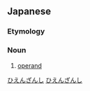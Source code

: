 ==Japanese==

===Etymology===
{{ja-kanjitab|ひ|えん|さん|し|k3=ざん|yomi=o}}

===Noun===
{{ja-noun|ひえんざんし}}

# {{lb|ja|mathematics|computing}} [[operand]]

[[Category:ja:Mathematics|ひえんざんし]]
[[Category:ja:Computing|ひえんざんし]]